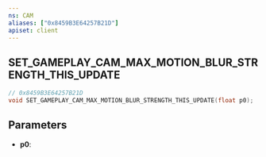 ```yaml
---
ns: CAM
aliases: ["0x8459B3E64257B21D"]
apiset: client
---
```

## SET_GAMEPLAY_CAM_MAX_MOTION_BLUR_STRENGTH_THIS_UPDATE

```c
// 0x8459B3E64257B21D
void SET_GAMEPLAY_CAM_MAX_MOTION_BLUR_STRENGTH_THIS_UPDATE(float p0);
```


## Parameters
* **p0**: